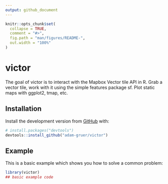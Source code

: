 ```yaml
---
output: github_document
---
```


<!-- README.md is generated from README.Rmd. Please edit that file -->

```r
knitr::opts_chunk$set(
  collapse = TRUE,
  comment = "#>",
  fig.path = "man/figures/README-",
  out.width = "100%"
)
```
# victor

<!-- badges: start -->
<!-- badges: end -->

The goal of victor is to interact with the Mapbox Vector tile API in R.
Grab a vector tile,  work with it using the simple features package sf.
Plot static maps with ggplot2, tmap, etc.


## Installation

Install the development version from [GitHub](https://github.com/) with:

``` r
# install.packages("devtools")
devtools::install_github("adam-gruer/victor")
```
## Example

This is a basic example which shows you how to solve a common problem:

```r
library(victor)
## basic example code
```

